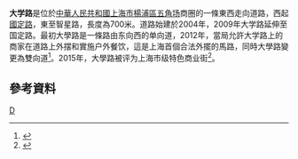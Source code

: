 '''大学路'''是位於[[中華人民共和國|中華人民共和國]][[上海市|上海市]][[楊浦區|楊浦區]][[五角场|五角场]]商圈的一條東西走向道路，西起[[國定路|國定路]]，東至智星路，長度為700米。道路始建於2004年，2009年大学路延伸至国定路。最初大學路是一條路由东向西的单向道，2012年，當局允許大学路上的商家在道路上外摆和實施户外餐饮，這是上海首個合法外擺的馬路，同時大學路變更為雙向道<ref>{{cite news |title=杨浦的大学路夜经济是如何炼成的？ |url=http://city.021east.com/gk/20191209/u1ai20210714.html |publisher=解放网}}</ref>。2015年，大學路被评为上海市级特色商业街<ref>{{cite news |title=经营在内消费在外，外摆位让大学路成网红街 |url=http://sh.xinhuanet.com/2020-06/09/c_139124940.htm |publisher=解放日報 |accessdate=2020-10-02 |archive-date=2020-08-07 |archive-url=https://web.archive.org/web/20200807155811/http://sh.xinhuanet.com/2020-06/09/c_139124940.htm |dead-url=no }}</ref>。

== 參考資料 ==
{{Reflist|2}}

[[Category:上海道路|D]]